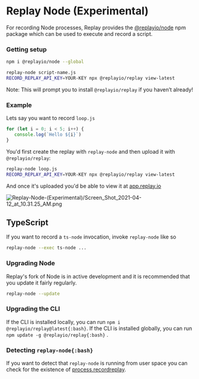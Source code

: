 # Replay Node (Experimental)

For recording Node processes, Replay provides the [@replayio/node](https://github.com/replayio/replay-cli/tree/main/packages/node) npm package which can be used to execute and record a script.

### Getting setup

```bash
npm i @replayio/node --global

replay-node script-name.js
RECORD_REPLAY_API_KEY=YOUR-KEY npx @replayio/replay view-latest
```

Note: This will prompt you to install `@replayio/replay` if you haven’t already!

### Example

Lets say you want to record `loop.js`

```jsx
for (let i = 0; i < 5; i++) {
   console.log(`Hello ${i}`)
}
```

You'd first create the replay with `replay-node` and then upload it with `@replayio/replay`:

```bash
replay-node loop.js
RECORD_REPLAY_API_KEY=YOUR-KEY npx @replayio/replay view-latest
```

And once it's uploaded you'd be able to view it at [app.replay.io](http://app.replay.io)

![Replay-Node-(Experimental)/Screen_Shot_2021-04-12_at_10.31.25_AM.png](/media/referrence-guide/recording/replay-node-(experimental)/Screen_Shot_2021-04-12_at_10.31.25_AM.png)

## TypeScript

If you want to record a `ts-node` invocation, invoke `replay-node` like so

```bash
replay-node --exec ts-node ...
```

### Upgrading Node

Replay's fork of Node is in active development and it is recommended that you update it fairly regularly.

```bash
replay-node --update
```

### Upgrading the CLI

If the CLI is installed locally, you can run `npm i @replayio/replay@latest{:bash}`. If the CLI is installed globally, you can run `npm update -g @replayio/replay{:bash}` .

### Detecting `replay-node{:bash}`

If you want to detect that `replay-node` is running from user space you can check for the existence of [process.recordreplay](https://www.notion.so/e941a83aa450443b92c334c0359ba005?pvs=21).